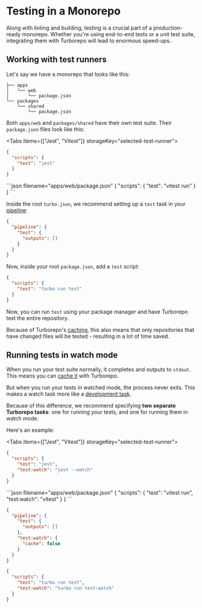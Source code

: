 
# Testing in a Monorepo

Along with linting and building, testing is a crucial part of a production-ready monorepo. Whether you're using end-to-end tests or a unit test suite, integrating them with Turborepo will lead to enormous speed-ups.

## Working with test runners

Let's say we have a monorepo that looks like this:

```
├── apps
│   └── web
│       └── package.json
└── packages
    └── shared
        └── package.json
```

Both `apps/web` and `packages/shared` have their own test suite. Their `package.json` files look like this:

<Tabs items={["Jest", "Vitest"]} storageKey="selected-test-runner">
  <Tab>
```json filename="apps/web/package.json"
{
  "scripts": {
    "test": "jest"
  }
}
```
  </Tab>
  <Tab>
```json filename="apps/web/package.json"
{
  "scripts": {
    "test": "vitest run"
  }
}
```
    </Tab>
</Tabs>

Inside the root `turbo.json`, we recommend setting up a `test` task in your [pipeline](/repo/docs/core-concepts/monorepos/running-tasks):

```json filename="turbo.json"
{
  "pipeline": {
    "test": {
      "outputs": []
    }
  }
}
```

Now, inside your root `package.json`, add a `test` script:

```json filename="package.json"
{
  "scripts": {
    "test": "turbo run test"
  }
}
```

Now, you can run `test` using your package manager and have Turborepo test the entire repository.

Because of Turborepo's [caching](/repo/docs/core-concepts/caching), this also means that only repositories that have changed files will be tested - resulting in a lot of time saved.

## Running tests in watch mode

When you run your test suite normally, it completes and outputs to `stdout`. This means you can [cache it](/repo/docs/core-concepts/caching) with Turborepo.

But when you run your tests in watched mode, the process never exits. This makes a watch task more like a [development task](/repo/docs/handbook/dev).

Because of this difference, we recommend specifying **two separate Turborepo tasks**: one for running your tests, and one for running them in watch mode.

Here's an example:

<Tabs items={["Jest", "Vitest"]} storageKey="selected-test-runner">
  <Tab>
```json filename="apps/web/package.json"
{
  "scripts": {
    "test": "jest",
    "test:watch": "jest --watch"
  }
}
```
  </Tab>
  <Tab>
```json filename="apps/web/package.json"
{
  "scripts": {
    "test": "vitest run",
    "test:watch": "vitest"
  }
}
```
    </Tab>
</Tabs>

```json filename="turbo.json"
{
  "pipeline": {
    "test": {
      "outputs": []
    },
    "test:watch": {
      "cache": false
    }
  }
}
```

```json filename="package.json"
{
  "scripts": {
    "test": "turbo run test",
    "test:watch": "turbo run test:watch"
  }
}
```

